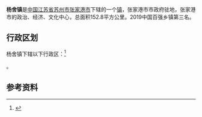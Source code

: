 {{中国乡级行政区
|行政区全称 = 杨舍镇
|景观照片文件名 = 
|景观照片描述 = 
|汉语拼音 =
|其他语言 = 
|其他语言名称 = 
|位置图文件名 = 
|位置图描述 = 
|自定义图片=
|上级行政区 = [[江苏省|江苏省]][[苏州市|苏州市]][[张家港市|张家港市]]
|行政区类别 = [[行政建制镇|镇]]
|行政区划代码 = 
|行政区划 = 
|村委会 = 
|居委会 = 
|建置时间 = 
|领导职位 = 
|领导名称 = 
|政府驻地 = 
|毗邻 = 
|地理坐标 = 
|总面积 = 
|总人口 = 
|户籍人口 = 
|户籍人口年份 = 
|常住人口 = 
|常住人口年份 = 
|人口密度 = 
|GDP = 
|邮政编码 = 
|电话区号 = 
|官方网站 = 
|网站名称 = 
}}
'''杨舍镇'''是[[中华人民共和国|中国]][[江苏省|江苏省]][[苏州市|苏州市]][[张家港市|张家港市]]下辖的一个[[行政建制镇|镇]]，张家港市市政府驻地，张家港市的政治、经济、文化中心，总面积152.8平方公里。2019中国百强乡镇第三名。

== 行政区划 ==
杨舍镇下辖以下行政区：<ref>{{PRC admin/ref sgc|32/05/82/100/000}}</ref>

{{PRC admin/children|32/05/82/100/000}}。

==参考资料==
{{reflist}}

{{PRC admin/navcat|32/05/82/100/000}}
